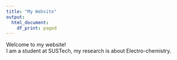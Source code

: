 ```yaml
---
title: "My Website"
output:
  html_document:
    df_print: paged
---
```


Welcome to my website!  
I am a student at SUSTech, my research is about Electro-chemistry.